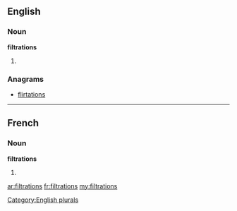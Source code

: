 ==English==

===Noun===
'''filtrations'''

# {{plural of|[[filtration]]}}

===Anagrams===
* [[flirtations#English|flirtations]]

[[Category:English plurals]]

----

==French==

===Noun===
'''filtrations''' {{f}}

# {{plural of|[[filtration]]|lang=fr}}

[[ar:filtrations]]
[[fr:filtrations]]
[[my:filtrations]]